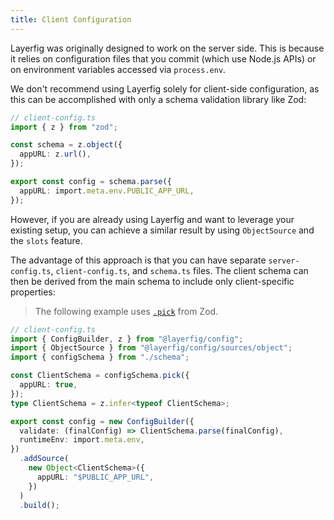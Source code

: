 ```yaml
---
title: Client Configuration
---
```


Layerfig was originally designed to work on the server side. This is because it relies on configuration files that you commit (which use Node.js APIs) or on environment variables accessed via `process.env`.

We don't recommend using Layerfig solely for client-side configuration, as this can be accomplished with only a schema validation library like Zod:

```ts
// client-config.ts
import { z } from "zod";

const schema = z.object({
  appURL: z.url(),
});

export const config = schema.parse({
  appURL: import.meta.env.PUBLIC_APP_URL,
});
```

However, if you are already using Layerfig and want to leverage your existing setup, you can achieve a similar result by using `ObjectSource` and the `slots` feature.

The advantage of this approach is that you can have separate `server-config.ts`, `client-config.ts`, and `schema.ts` files. The client schema can then be derived from the main schema to include only client-specific properties:

> The following example uses [`.pick`](https://zod.dev/api?id=pick) from Zod.

```ts
// client-config.ts
import { ConfigBuilder, z } from "@layerfig/config";
import { ObjectSource } from "@layerfig/config/sources/object";
import { configSchema } from "./schema";

const ClientSchema = configSchema.pick({
  appURL: true,
});
type ClientSchema = z.infer<typeof ClientSchema>;

export const config = new ConfigBuilder({
  validate: (finalConfig) => ClientSchema.parse(finalConfig),
  runtimeEnv: import.meta.env,
})
  .addSource(
    new Object<ClientSchema>({
      appURL: "$PUBLIC_APP_URL",
    })
  )
  .build();
```
